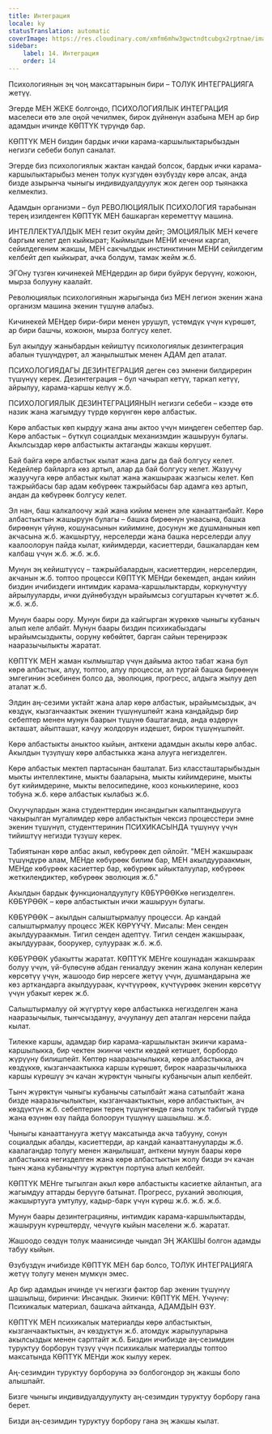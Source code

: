 ```yaml
---
title: Интеграция
locale: ky
statusTranslation: automatic
coverImage: https://res.cloudinary.com/xmfm6mhw3gwctndtcubgx2rptnae/image/upload/v1740337243/small_cover_educacion_fundamental_a051170f1c.webp
sidebar:
    label: 14. Интеграция
    order: 14
---
```

Психологиянын эң чоң максаттарынын бири – ТОЛУК ИНТЕГРАЦИЯГА жетүү.

Эгерде МЕН ЖЕКЕ болгондо, ПСИХОЛОГИЯЛЫК ИНТЕГРАЦИЯ маселеси өтө эле оңой чечилмек, бирок дүйнөнүн азабына МЕН ар бир адамдын ичинде КӨПТҮК түрүндө бар.

КӨПТҮК МЕН биздин бардык ички карама-каршылыктарыбыздын негизги себеби болуп саналат.

Эгерде биз психологиялык жактан кандай болсок, бардык ички карама-каршылыктарыбыз менен толук күзгүдөн өзүбүздү көрө алсак, анда бизде азырынча чыныгы индивидуалдуулук жок деген оор тыянакка келмекпиз.

Адамдын организми – бул РЕВОЛЮЦИЯЛЫК ПСИХОЛОГИЯ тарабынан терең изилденген КӨПТҮК МЕН башкарган кереметтүү машина.

ИНТЕЛЛЕКТУАЛДЫК МЕН гезит окуйм дейт; ЭМОЦИЯЛЫК МЕН кечеге баргым келет деп кыйкырат; Кыймылдын МЕНИ кечени каргап, сейилдегеним жакшы, МЕН сакчылдык инстинктинин МЕНИ сейилдегим келбейт деп кыйкырат, ачка болдум, тамак жейм ж.б.

ЭГОну түзгөн кичинекей МЕНдердин ар бири буйрук берүүнү, кожоюн, мырза болууну каалайт.

Революциялык психологиянын жарыгында биз МЕН легион экенин жана организм машина экенин түшүнө алабыз.

Кичинекей МЕНдер бири-бири менен урушуп, үстөмдүк үчүн күрөшөт, ар бири башчы, кожоюн, мырза болгусу келет.

Бул акылдуу жаныбардын кейиштүү психологиялык дезинтеграция абалын түшүндүрөт, ал жаңылыштык менен АДАМ деп аталат.

ПСИХОЛОГИЯДАГЫ ДЕЗИНТЕГРАЦИЯ деген сөз эмнени билдирерин түшүнүү керек. Дезинтеграция – бул чачырап кетүү, таркап кетүү, айрылуу, карама-каршы келүү ж.б.

ПСИХОЛОГИЯЛЫК ДЕЗИНТЕГРАЦИЯНЫН негизги себеби – кээде өтө назик жана жагымдуу түрдө көрүнгөн көрө албастык.

Көрө албастык көп кырдуу жана аны актоо үчүн миңдеген себептер бар. Көрө албастык – бүткүл социалдык механизмдин жашыруун булагы. Акылсыздар көрө албастыкты актаганды жакшы көрүшөт.

Бай байга көрө албастык кылат жана дагы да бай болгусу келет. Кедейлер байларга көз артып, алар да бай болгусу келет. Жазуучу жазуучуга көрө албастык кылат жана жакшыраак жазгысы келет. Көп тажрыйбасы бар адам көбүрөөк тажрыйбасы бар адамга көз артып, андан да көбүрөөк болгусу келет.

Эл нан, баш калкалоочу жай жана кийим менен эле канааттанбайт. Көрө албастыктын жашыруун булагы – башка бирөөнүн унаасына, башка бирөөнүн үйүнө, кошунасынын кийимине, досунун же душманынын көп акчасына ж.б. жакшыртуу, нерселерди жана башка нерселерди алуу каалоолорун пайда кылат, кийимдерди, касиеттерди, башкалардан кем калбаш үчүн ж.б. ж.б. ж.б.

Мунун эң кейиштүүсү – тажрыйбалардын, касиеттердин, нерселердин, акчанын ж.б. топтоо процесси КӨПТҮК МЕНди бекемдеп, андан кийин биздин ичибиздеги интимдик карама-каршылыктарды, коркунучтуу айрылууларды, ички дүйнөбүздүн ырайымсыз согуштарын күчөтөт ж.б. ж.б. ж.б.

Мунун баары оору. Мунун бири да кайгырган жүрөккө чыныгы кубаныч алып келе албайт. Мунун баары биздин психикабыздагы ырайымсыздыкты, ооруну көбөйтөт, барган сайын тереңирээк нааразычылыкты жаратат.

КӨПТҮК МЕН жаман кылмыштар үчүн дайыма актоо табат жана бул көрө албастык, алуу, топтоо, алуу процесси, ал тургай башка бирөөнүн эмгегинин эсебинен болсо да, эволюция, прогресс, алдыга жылуу деп аталат ж.б.

Элдин аң-сезими уктайт жана алар көрө албастык, ырайымсыздык, ач көздүк, кызганчаактык экенин түшүнүшпөйт жана кандайдыр бир себептер менен мунун баарын түшүнө баштаганда, анда өздөрүн акташат, айыпташат, качуу жолдорун издешет, бирок түшүнүшпөйт.

Көрө албастыкты аныктоо кыйын, анткени адамдын акылы көрө албас. Акылдын түзүлүшү көрө албастыкка жана алууга негизделген.

Көрө албастык мектеп партасынан башталат. Биз классташтарыбыздын мыкты интеллектине, мыкты бааларына, мыкты кийимдерине, мыкты бут кийимдерине, мыкты велосипедине, кооз конькилерине, кооз тобуна ж.б. көрө албастык кылабыз ж.б.

Окуучулардын жана студенттердин инсандыгын калыптандырууга чакырылган мугалимдер көрө албастыктын чексиз процесстери эмне экенин түшүнүп, студенттеринин ПСИХИКАСЫНДА түшүнүү үчүн тийиштүү негизди түзүшү керек.

Табиятынан көрө албас акыл, көбүрөөк деп ойлойт. "МЕН жакшыраак түшүндүрө алам, МЕНде көбүрөөк билим бар, МЕН акылдуураакмын, МЕНде көбүрөөк касиеттер бар, көбүрөөк ыйыкталуулар, көбүрөөк жеткилеңдиктер, көбүрөөк эволюция ж.б."

Акылдын бардык функционалдуулугу КӨБҮРӨӨКкө негизделген. КӨБҮРӨӨК – көрө албастыктын ички жашыруун булагы.

КӨБҮРӨӨК – акылдын салыштырмалуу процесси. Ар кандай салыштырмалуу процесс ЖЕК КӨРҮҮЧҮ. Мисалы: Мен сенден акылдуураакмын. Тигил сенден адептүү. Тигил сенден жакшыраак, акылдуураак, боорукер, сулуураак ж.б. ж.б.

КӨБҮРӨӨК убакытты жаратат. КӨПТҮК МЕНге кошунадан жакшыраак болуу үчүн, үй-бүлөсүнө абдан гениалдуу экенин жана колунан келерин көрсөтүү үчүн, жашоодо бир нерсеге жетүү үчүн, душмандарына же көз арткандарга акылдуураак, күчтүүрөөк, күчтүүрөөк экенин көрсөтүү үчүн убакыт керек ж.б.

Салыштырмалуу ой жүгүртүү көрө албастыкка негизделген жана нааразычылык, тынчсыздануу, ачуулануу деп аталган нерсени пайда кылат.

Тилекке каршы, адамдар бир карама-каршылыктан экинчи карама-каршылыкка, бир чектен экинчи чекти көздөй кетишет, борбордо жүрүүнү билишпейт. Көптөр нааразычылыкка, көрө албастыкка, ач көздүккө, кызганчаактыкка каршы күрөшөт, бирок нааразычылыкка каршы күрөшүү эч качан жүрөктүн чыныгы кубанычын алып келбейт.

Тынч жүрөктүн чыныгы кубанычы сатылбайт жана сатылбайт жана бизде нааразычылыктын, кызганчаактыктын, көрө албастыктын, ач көздүктүн ж.б. себептерин терең түшүнгөндө гана толук табигый түрдө жана өзүнөн өзү пайда болоорун түшүнүү шашылыш. ж.б.

Чыныгы канааттанууга жетүү максатында акча табууну, сонун социалдык абалды, касиеттерди, ар кандай канааттанууларды ж.б. каалагандар толугу менен жаңылышат, анткени мунун баары көрө албастыкка негизделген жана көрө албастыктын жолу бизди эч качан тынч жана кубанычтуу жүрөктүн портуна алып келбейт.

КӨПТҮК МЕНге тыгылган акыл көрө албастыкты касиетке айлантып, ага жагымдуу аттарды берүүгө батынат. Прогресс, руханий эволюция, жакшыртууга умтулуу, кадыр-барк үчүн күрөш ж.б. ж.б. ж.б.

Мунун баары дезинтеграцияны, интимдик карама-каршылыктарды, жашыруун күрөштөрдү, чечүүгө кыйын маселени ж.б. жаратат.

Жашоодо сөздүн толук маанисинде чындап ЭҢ ЖАКШЫ болгон адамды табуу кыйын.

Өзүбүздүн ичибизде КӨПТҮК МЕН бар болсо, ТОЛУК ИНТЕГРАЦИЯГА жетүү толугу менен мүмкүн эмес.

Ар бир адамдын ичинде үч негизги фактор бар экенин түшүнүү шашылыш, биринчи: Инсандык. Экинчи: КӨПТҮК МЕН. Үчүнчү: Психикалык материал, башкача айтканда, АДАМДЫН ӨЗҮ.

КӨПТҮК МЕН психикалык материалды көрө албастыктын, кызганчаактыктын, ач көздүктүн ж.б. атомдук жарылууларына акылсыздык менен сарптайт ж.б. Биздин ичибизде аң-сезимдин туруктуу борборун түзүү үчүн психикалык материалды топтоо максатында КӨПТҮК МЕНди жок кылуу керек.

Аң-сезимдин туруктуу борборуна ээ болбогондор эң жакшы боло алышпайт.

Бизге чыныгы индивидуалдуулукту аң-сезимдин туруктуу борбору гана берет.

Бизди аң-сезимдин туруктуу борбору гана эң жакшы кылат.


